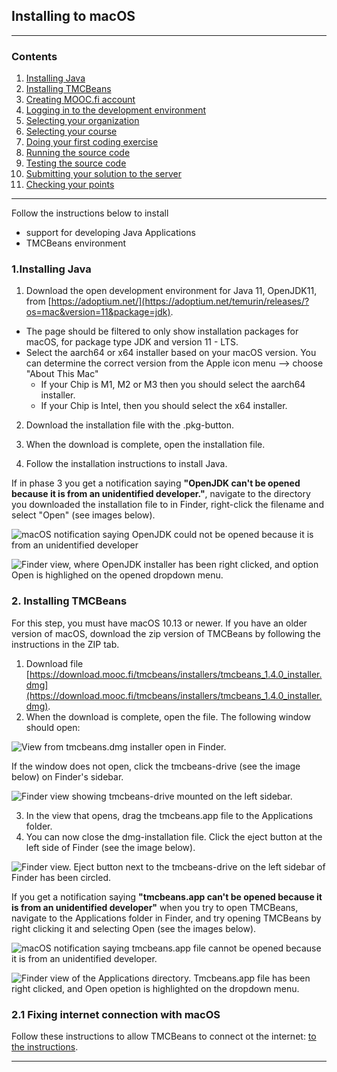 
<ContentBox>

## Installing to macOS
---

### Contents
1. [Installing Java](#javan-asentaminen)
2. [Installing TMCBeans](#tmcbeansin-asentaminen)
3. [Creating MOOC.fi account](#mooc.fi-tunnuksen-luominen)
4. [Logging in to the development environment](#kirjautuminen-ohjelmointiympäristöön)
5. [Selecting your organization](#organisaation-valinta)
6. [Selecting your course](#kurssin-valinta)
7. [Doing your first coding exercise](#ensimmäisen-tehtävän-tekeminen)
8. [Running the source code](#lähdekoodin-ajaminen)
9. [Testing the source code](#lähdekoodin-testaaminen)
10. [Submitting your solution to the server](#tehtävän-lähettäminen-palvelimelle)
11. [Checking your points](#pistetilanteen-tarkistaminen)

---
</ContentBox>

<ContentBox>

Follow the instructions below to install
 - support for developing Java Applications
 - TMCBeans environment

### 1.Installing Java <a name="javan-asentaminen"></a>

1. Download the open development environment for Java 11, OpenJDK11, from [https://adoptium.net/](https://adoptium.net/temurin/releases/?os=mac&version=11&package=jdk).
  - The page should be filtered to only show installation packages for macOS, for package type JDK and version 11 - LTS.
  - Select the aarch64 or x64 installer based on your macOS version. You can determine the correct version from the Apple icon menu --> choose "About This Mac"
    - If your Chip is M1, M2 or M3 then you should select the aarch64 installer.
    - If your Chip is Intel, then you should select the x64 installer.

2. Download the installation file with the .pkg-button.

3. When the download is complete, open the installation file.

4. Follow the installation instructions to install Java.

If in phase 3 you get a notification saying **"OpenJDK can't be opened because it is from an unidentified developer."**,
navigate to the directory you downloaded the installation file to in Finder, right-click the filename and select "Open" (see images below).

![macOS notification saying OpenJDK could not be opened because it is from an unidentified developer](macos-openjdk-not-trusted.webp)

![Finder view, where OpenJDK installer has been right clicked, and option Open is highlighed on the opened dropdown menu.](macos-openjdk-rightclick-open.webp)



###  2. Installing TMCBeans <a name="tmcbeansin-asentaminen"></a>

For this step, you must have macOS 10.13 or newer. If you have an older version of macOS, download the zip version of TMCBeans by following the instructions in the ZIP tab.

1. Download file [https://download.mooc.fi/tmcbeans/installers/tmcbeans_1.4.0_installer.dmg](https://download.mooc.fi/tmcbeans/installers/tmcbeans_1.4.0_installer.dmg).
2. When the download is complete, open the file. The following window should open:

![View from tmcbeans.dmg installer open in Finder.](macos-tmcbeans-installer.webp)

If the window does not open, click the tmcbeans-drive (see the image below) on Finder's sidebar.

![Finder view showing tmcbeans-drive mounted on the left sidebar.](macos-tmcbeans-finder-sidebar-dmg.webp)

3. In the view that opens, drag the tmcbeans.app file to the Applications folder.
4. You can now close the dmg-installation file. Click the eject button at the left side of Finder (see the image below).

![Finder view. Eject button next to the tmcbeans-drive on the left sidebar of Finder has been circled.](macos-tmcbeans-finder-sidebar-eject-dmg.webp)

If you get a notification saying **"tmcbeans.app can't be opened because it is from an unidentified developer"** when you try to open TMCBeans, navigate to the Applications folder in Finder,  and try opening TMCBeans by right clicking it and selecting Open (see the images below).

![macOS notification saying tmcbeans.app file cannot be opened because it is from an unidentified developer.](macos-tmcbeans-not-trusted.webp)

![Finder view of the Applications directory. Tmcbeans.app file has been right clicked, and Open opetion is highlighted on the dropdown menu.](macos-tmcbeans-rightclick-open.webp)

### 2.1 Fixing internet connection with macOS <a name="verkkoyhteyden-tarkistaminen-mac"></a>

Follow these instructions to allow TMCBeans to connect ot the internet: [to the instructions](https://materiaalit.github.io/tmc-asennus/macos-verkkoongelma/).

***
</ContentBox>

<StartingProgrammingGuide />


